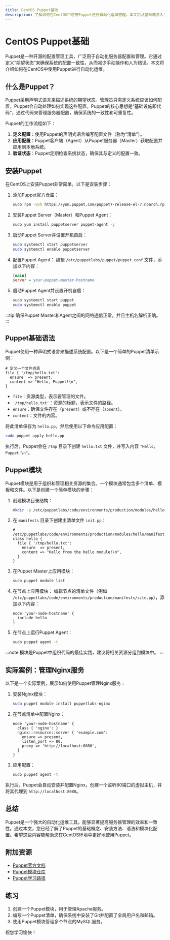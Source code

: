 ```yaml
---
title: CentOS Puppet基础
description: 了解如何在CentOS中使用Puppet进行自动化运维管理。本文将从基础概念入手，逐步讲解Puppet的安装、配置和使用，并通过实际案例帮助初学者掌握Puppet的核心功能。
---
```


# CentOS Puppet基础

Puppet是一种开源的配置管理工具，广泛用于自动化服务器配置和管理。它通过定义“期望状态”来确保系统的配置一致性，从而减少手动操作和人为错误。本文将介绍如何在CentOS中使用Puppet进行自动化运维。

## 什么是Puppet？

Puppet采用声明式语言来描述系统的期望状态。管理员只需定义系统应该如何配置，Puppet会自动处理如何实现这些配置。Puppet的核心思想是“基础设施即代码”，通过代码来管理服务器配置，确保系统的一致性和可重复性。

Puppet的工作流程如下：
1. **定义配置**：使用Puppet的声明式语言编写配置文件（称为“清单”）。
2. **应用配置**：Puppet客户端（Agent）从Puppet服务器（Master）获取配置并应用到本地系统。
3. **验证状态**：Puppet定期检查系统状态，确保其与定义的配置一致。

## 安装Puppet

在CentOS上安装Puppet非常简单。以下是安装步骤：

1. 添加Puppet官方仓库：
   ```bash
   sudo rpm -Uvh https://yum.puppet.com/puppet7-release-el-7.noarch.rpm
   ```

2. 安装Puppet Server（Master）和Puppet Agent：
   ```bash
   sudo yum install puppetserver puppet-agent -y
   ```

3. 启动Puppet Server并设置开机自启：
   ```bash
   sudo systemctl start puppetserver
   sudo systemctl enable puppetserver
   ```

4. 配置Puppet Agent：
   编辑 `/etc/puppetlabs/puppet/puppet.conf` 文件，添加以下内容：
   ```ini
   [main]
   server = your-puppet-master-hostname
   ```

5. 启动Puppet Agent并设置开机自启：
   ```bash
   sudo systemctl start puppet
   sudo systemctl enable puppet
   ```

:::tip
确保Puppet Master和Agent之间的网络通信正常，并且主机名解析正确。
:::

## Puppet基础语法

Puppet使用一种声明式语言来描述系统配置。以下是一个简单的Puppet清单示例：

```puppet
# 定义一个文件资源
file { '/tmp/hello.txt':
  ensure  => present,
  content => "Hello, Puppet!\n",
}
```

- `file`：资源类型，表示要管理的文件。
- `'/tmp/hello.txt'`：资源的标题，表示文件的路径。
- `ensure`：确保文件存在（`present`）或不存在（`absent`）。
- `content`：文件的内容。

将此清单保存为 `hello.pp`，然后使用以下命令应用配置：
```bash
sudo puppet apply hello.pp
```

执行后，Puppet会在 `/tmp` 目录下创建 `hello.txt` 文件，并写入内容 `"Hello, Puppet!\n"`。

## Puppet模块

Puppet模块是用于组织和管理相关资源的集合。一个模块通常包含多个清单、模板和文件。以下是创建一个简单模块的步骤：

1. 创建模块目录结构：
   ```bash
   mkdir -p /etc/puppetlabs/code/environments/production/modules/hello/{manifests,files}
   ```

2. 在 `manifests` 目录下创建主清单文件 `init.pp`：
   ```puppet
   # /etc/puppetlabs/code/environments/production/modules/hello/manifests/init.pp
   class hello {
     file { '/tmp/hello.txt':
       ensure  => present,
       content => "Hello from the hello module!\n",
     }
   }
   ```

3. 在Puppet Master上应用模块：
   ```bash
   sudo puppet module list
   ```

4. 在节点上应用模块：
   编辑节点的清单文件（例如 `/etc/puppetlabs/code/environments/production/manifests/site.pp`），添加以下内容：
   ```puppet
   node 'your-node-hostname' {
     include hello
   }
   ```

5. 在节点上运行Puppet Agent：
   ```bash
   sudo puppet agent -t
   ```

:::note
模块是Puppet中组织代码的最佳实践，建议将相关资源分组到模块中。
:::

## 实际案例：管理Nginx服务

以下是一个实际案例，展示如何使用Puppet管理Nginx服务：

1. 安装Nginx模块：
   ```bash
   sudo puppet module install puppetlabs-nginx
   ```

2. 在节点清单中配置Nginx：
   ```puppet
   node 'your-node-hostname' {
     class { 'nginx': }
     nginx::resource::server { 'example.com':
       ensure => present,
       listen_port => 80,
       proxy => 'http://localhost:8080',
     }
   }
   ```

3. 应用配置：
   ```bash
   sudo puppet agent -t
   ```

执行后，Puppet会自动安装并配置Nginx，创建一个监听80端口的虚拟主机，并将其代理到 `http://localhost:8080`。

## 总结

Puppet是一个强大的自动化运维工具，能够显著提高服务器管理的效率和一致性。通过本文，您已经了解了Puppet的基础概念、安装方法、语法和模块化配置。希望这些内容能帮助您在CentOS环境中更好地使用Puppet。

## 附加资源

- [Puppet官方文档](https://puppet.com/docs/)
- [Puppet模块仓库](https://forge.puppet.com/)
- [Puppet学习路径](https://learn.puppet.com/)

## 练习

1. 创建一个Puppet模块，用于管理Apache服务。
2. 编写一个Puppet清单，确保系统中安装了Git并配置了全局用户名和邮箱。
3. 使用Puppet模块管理多个节点的MySQL服务。

祝您学习愉快！